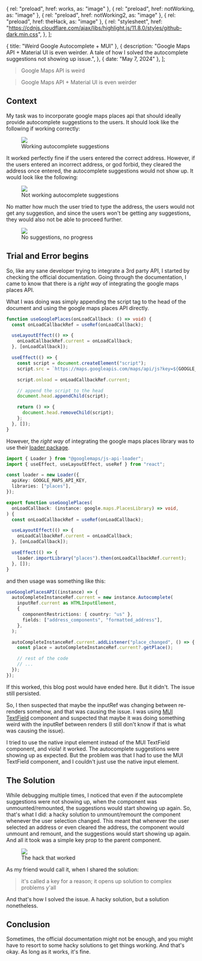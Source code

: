 
  { rel: "preload", href: works, as: "image" },
  { rel: "preload", href: notWorking, as: "image" },
  { rel: "preload", href: notWorking2, as: "image" },
  { rel: "preload", href: theHack, as: "image" },
  {
    rel: "stylesheet",
    href: "https://cdnjs.cloudflare.com/ajax/libs/highlight.js/11.8.0/styles/github-dark.min.css",
  },
];

  { title: "Weird Google Autocomplete + MUI" },
  {
    description:
      "Google Maps API + Material UI is even weirder. A tale of how I solved the autocomplete suggestions not showing up issue.",
  },
  { date: "May 7, 2024" },
];

<BlogTimestamp timestamp="May 7, 2024" />

> Google Maps API is weird

> Google Maps API + Material UI is even weirder

## Context

My task was to incorporate google maps places api that should ideally provide autocomplete suggestions to the users.
It should look like the following if working correctly:

<figure className="flex h-full w-full flex-col">
  <img src={works} className="mx-auto w-[30rem]" />
  <figcaption className="mx-auto">Working autocomplete suggestions</figcaption>
</figure>

It worked perfectly fine if the users entered the correct address. However, if the users entered an incorrect address,
or god forbid, they cleared the address once entered, the autocomplete suggestions would not show up. It would look like the following:

<figure className="flex h-full w-full flex-col">
  <img src={notWorking} className="mx-auto w-[30rem]" />
  <figcaption className="mx-auto">
    Not working autocomplete suggestions
  </figcaption>
</figure>

No matter how much the user tried to type the address, the users would not get any suggestion, and since the users won't be
getting any suggestions, they would also not be able to proceed further.

<figure className="flex h-full w-full flex-col">
  <img src={notWorking2} className="mx-auto w-[30rem]" />
  <figcaption className="mx-auto">No suggestions, no progress</figcaption>
</figure>

## Trial and Error begins

So, like any sane developer trying to integrate a 3rd party API, I started by checking the official documentation.
Going through the documentation, I came to know that there is a _right way_ of integrating the google maps places API.

What I was doing was simply appending the script tag to the head of the document and using the google maps places API directly.

```typescript
function useGooglePlaces(onLoadCallback: () => void) {
  const onLoadCallbackRef = useRef(onLoadCallback);

  useLayoutEffect(() => {
    onLoadCallbackRef.current = onLoadCallback;
  }, [onLoadCallback]);

  useEffect(() => {
    const script = document.createElement("script");
    script.src = `https://maps.googleapis.com/maps/api/js?key=${GOOGLE_MAPS_API_KEY}&libraries=places`;

    script.onload = onLoadCallbackRef.current;

    // append the script to the head
    document.head.appendChild(script);

    return () => {
      document.head.removeChild(script);
    };
  }, []);
}
```

However, the _right way_ of integrating the google maps places library was to use their [loader package](https://developers.google.com/maps/documentation/javascript/overview#js_api_loader_package).

```typescript
import { Loader } from "@googlemaps/js-api-loader";
import { useEffect, useLayoutEffect, useRef } from "react";

const loader = new Loader({
  apiKey: GOOGLE_MAPS_API_KEY,
  libraries: ["places"],
});

export function useGooglePlaces(
  onLoadCallback: (instance: google.maps.PlacesLibrary) => void,
) {
  const onLoadCallbackRef = useRef(onLoadCallback);

  useLayoutEffect(() => {
    onLoadCallbackRef.current = onLoadCallback;
  }, [onLoadCallback]);

  useEffect(() => {
    loader.importLibrary("places").then(onLoadCallbackRef.current);
  }, []);
}
```

and then usage was something like this:

```typescript
useGooglePlacesAPI((instance) => {
  autoCompleteInstanceRef.current = new instance.Autocomplete(
    inputRef.current as HTMLInputElement,
    {
      componentRestrictions: { country: "us" },
      fields: ["address_components", "formatted_address"],
    },
  );

  autoCompleteInstanceRef.current.addListener("place_changed", () => {
    const place = autoCompleteInstanceRef.current?.getPlace();

    // rest of the code
    // ...
  });
});
```

If this worked, this blog post would have ended here. But it didn't. The issue still persisted.

So, I then suspected that maybe the inputRef was changing between re-renders somehow, and that was causing the issue.
I was using [MUI TextField](https://mui.com/material-ui/react-text-field/) component and suspected that maybe it was doing something
weird with the inputRef between renders (I still don't know if that is what was causing the issue).

I tried to use the native input element instead of the MUI TextField component, and viola! it worked. The autocomplete suggestions were showing up as expected.
But the problem was that I had to use the MUI TextField component, and I couldn't just use the native input element.

## The Solution

While debugging multiple times, I noticed that even if the autocomplete suggestions were not showing up, when the component was unmounted/remounted, the suggestions
would start showing up again. So, that's what I did: a hacky solution to unmount/remount the component whenever the user selection changed. This meant that whenever
the user selected an address or even cleared the address, the component would unmount and remount, and the suggestions would start showing up again.
And all it took was a simple <span className="text-accent font-bold">key</span> prop to the parent component.

<figure className="flex h-full w-full flex-col">
  <img src={theHack} className="mx-auto w-[30rem]" />
  <figcaption className="mx-auto">The hack that worked</figcaption>
</figure>

As my friend would call it, when I shared the solution:

> it's called a key for a reason; it opens up solution to complex problems y'all

And that's how I solved the issue. A hacky solution, but a solution nonetheless.

## Conclusion

Sometimes, the official documentation might not be enough, and you might have to resort to some hacky solutions to get things working.
And that's okay. As long as it works, it's fine.

